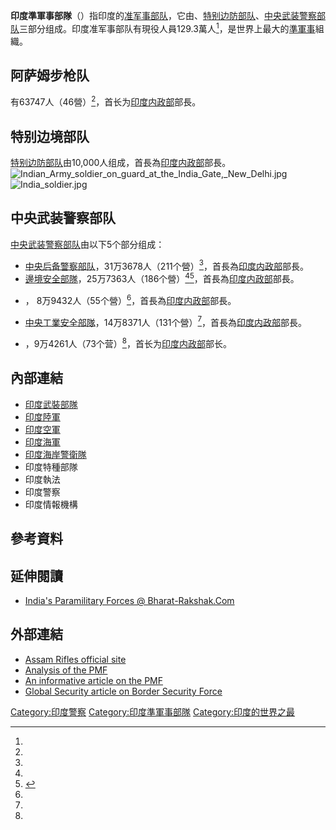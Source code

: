 {{Infobox Military Unit
|unit_name = 印度准军事部队
|image = 
|caption = 
|dates = 20世纪50年代—
|country = {{印度}}
|軍種 = 
|type = [[准军事部队|准军事部队]]
|role = 维持治安
|size = 129.3万<ref name="A01">{{cite web |url=http://mha.nic.in/sites/upload_files/mha/files/EnglAnnualReport2016-17_17042017.pdf |title=存档副本 |accessdate=2017-08-12 |deadurl=yes |archiveurl=https://web.archive.org/web/20170808200948/http://mha.nic.in/sites/upload_files/mha/files/EnglAnnualReport2016-17_17042017.pdf |archivedate=2017-08-08 }}</ref>
|current_commander_label = 
|current_commander  = 
|ceremonial_chief_label = 
|ceremonial_chief = 
|command_structure = 
|branch = [[印度军事|印度军事部队]]
|garrison = 
|nickname = 
|colors = 
|motto = 
|equipment =
|march = 
|notable_commanders = 
|battles = 
|identification_symbol =
|identification_symbol_label = 
}}
'''印度準軍事部隊'''（{{lang|en|Paramilitary forces of India}}）指印度的[[准军事部队|准军事部队]]，它由{{link-en|阿萨姆步枪队|Assam Rifles}}、[[特别边防部队|特别边防部队]]、[[中央武装警察部队|中央武装警察部队]]三部分组成。印度准军事部队有現役人員129.3萬人<ref name="A01"></ref>，是世界上最大的[[準軍事|準軍事]]組織。

==阿萨姆步枪队==
{{link-en|阿萨姆步枪队|Assam Rifles}}有63747人（46營）<ref name="A01"></ref>，首长为[[印度内政部|印度内政部]]部長。

==特别边境部队==
[[特别边防部队|特别边防部队]]由10,000人组成，首長為[[印度内政部|印度内政部]]部長。
[[File:Indian_Army_soldier_on_guard_at_the_India_Gate,_New_Delhi.jpg|right]] 
[[File:India_soldier.jpg|thumb]]

==中央武装警察部队==
[[中央武装警察部队|中央武装警察部队]]由以下5个部分组成：
* [[中央后备警察部队|中央后备警察部队]]，31万3678人（211个營）<ref name="A01"></ref>，首長為[[印度内政部|印度内政部]]部長。
* [[邊境安全部隊|邊境安全部隊]]，25万7363人（186个營）<ref name="A01"></ref><ref>{{Cite web |url=http://ibnlive.in.com/news/first-ever-women-bsf-to-man-indian-borders/97425-3.html?from=rssfeed |title=存档副本 |accessdate=2009-12-27 |archive-date=2014-01-02 |archive-url=https://web.archive.org/web/20140102204205/http://ibnlive.in.com/news/first-ever-women-bsf-to-man-indian-borders/97425-3.html?from=rssfeed |dead-url=yes }}</ref>，首長為[[印度内政部|印度内政部]]部長。
* {{link-en|印藏邊防警察|Indo-Tibetan Border Police}} ， 8万9432人（55个營）<ref name="A01"></ref>，首長為[[印度内政部|印度内政部]]部長。
* [[中央工業安全部隊|中央工業安全部隊]]，14万8371人（131个營）<ref name="A01"></ref>，首長為[[印度内政部|印度内政部]]部長。
*{{link-en|印度武装边防部队|Sashastra Seema Bal|武装边防部队}}，9万4261人（73个营）<ref name="A01"></ref>，首长为[[印度内政部|印度内政部]]部长。

==內部連結==
* [[印度武裝部隊|印度武裝部隊]] 
* [[印度陸軍|印度陸軍]] 
* [[印度空軍|印度空軍]] 
* [[印度海軍|印度海軍]] 
* [[印度海岸警衛隊|印度海岸警衛隊]]
* 印度特種部隊
* 印度執法
* 印度警察
* 印度情報機構

==參考資料== 
{{reflist}}

==延伸閱讀== 
*[https://web.archive.org/web/20090217111800/http://www.bharat-rakshak.com/LAND-FORCES/index.php?page=shop.browse&category_id=2&option=com_virtuemart&Itemid=26 India's Paramilitary Forces @ Bharat-Rakshak.Com]

==外部連結==
*[https://web.archive.org/web/20030213140909/http://www.assamrifles.com/ Assam Rifles official site] 
*[https://web.archive.org/web/20091212202228/http://www.indiadefence.com/PMF.htm Analysis of the PMF] 
*[http://www.photius.com/countries/india/national_security/india_national_security_paramilitary_and_res~8898.html An informative article on the PMF]{{Wayback|url=http://www.photius.com/countries/india/national_security/india_national_security_paramilitary_and_res~8898.html |date=20160303193334 }} 
*[http://www.globalsecurity.org/military/world/india/bsf.htm Global Security article on Border Security Force]{{Wayback|url=http://www.globalsecurity.org/military/world/india/bsf.htm |date=20160417222542 }} 
{{印度军事}}

[[Category:印度警察|Category:印度警察]] 
[[Category:印度準軍事部隊|Category:印度準軍事部隊]]
[[Category:印度的世界之最|Category:印度的世界之最]]